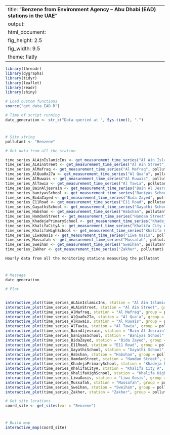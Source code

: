 
---
title: "**Benzene from Environment Agency – Abu Dhabi (EAD) stations in the UAE**"
output:
  html_document:
    fig_height: 2.5
    fig_width: 9.5
    theme: flatly
---

```{r set_up, message = FALSE, echo = FALSE, warning = FALSE}
library(threadr)
library(dygraphs)
library(tidyr)
library(leaflet)
library(readr)
library(shiny)

# Load custom functions
source("get_data_EAD.R")

# Time of script running
date_generation <- str_c("Data queried at ", Sys.time(), ".")
```
# 

## 
```{r import_data, message = FALSE, echo = FALSE, results = "hide", cache = TRUE}

# Site string
pollutant <- "Benzene"

# Get data from all the station

time_series_ALAinIslamicIns <- get_measurement_time_series("Al Ain Islamic Ins", pollutant)
time_series_ALAinStreet <- get_measurement_time_series("Al Ain Street", pollutant)
time_series_AlMafraq <- get_measurement_time_series("Al Mafraq", pollutant)
time_series_AlQua0x27a <- get_measurement_time_series("Al Qua'a", pollutant)
time_series_AlRuwais <- get_measurement_time_series("Al Ruwais", pollutant)
time_series_AlTawia <- get_measurement_time_series("Al Tawia", pollutant)
time_series_BainAljesrain <- get_measurement_time_series("Bain Al Jesrain", pollutant)
time_series_baniyasSchool <- get_measurement_time_series("Baniyas School", pollutant)
time_series_BidaZayed <- get_measurement_time_series("Bida Zayed", pollutant)
time_series_E11Road <- get_measurement_time_series("E11 Road", pollutant)
time_series_GayathiSchool <- get_measurement_time_series("Gayathi School", pollutant)
time_series_Habshan <- get_measurement_time_series("Habshan", pollutant)
time_series_HamdanStreet <- get_measurement_time_series("Hamdan Street", pollutant)
time_series_KhadejaPrimarySchool <- get_measurement_time_series("Khadeja Primary School", pollutant)
time_series_KhalifaCityA <- get_measurement_time_series("Khalifa City A", pollutant)
time_series_KhalifaHighSchool <- get_measurement_time_series("Khalifa High School", pollutant)
time_series_LiwaOasis <- get_measurement_time_series("Liwa Oasis", pollutant)
time_series_Mussafah <- get_measurement_time_series("Mussafah", pollutant)
time_series_Sweihan <- get_measurement_time_series("Sweihan", pollutant)
time_series_Zakher <- get_measurement_time_series("Zakher", pollutant)
```

 `Hourly data from all the monitoring stations measuring the pollutant`
 
# 

## 

```{r plot_EAD_LAT, echo = FALSE, cache = TRUE}
# Message
date_generation

# Plot


interactive_plot(time_series_ALAinIslamicIns, station = "Al Ain Islamic Ins", group =   pollutant, pollu="Benzene")
interactive_plot(time_series_ALAinStreet, station = "Al Ain Street", group = pollutant, pollu="Benzene")
interactive_plot(time_series_AlMafraq, station = "Al Mafraq", group = pollutant, pollu="Benzene")
interactive_plot(time_series_AlQua0x27a, station = "Al Qua'a", group = pollutant, pollu="Benzene")
interactive_plot(time_series_AlRuwais, station = "Al Ruwais", group = pollutant, pollu="Benzene")
interactive_plot(time_series_AlTawia, station = "Al Tawia", group = pollutant, pollu="Benzene")
interactive_plot(time_series_BainAljesrain, station = "Bain Al Jesrain", group = pollutant, pollu="Benzene")
interactive_plot(time_series_baniyasSchool, station = "Baniyas School", group = pollutant, pollu="Benzene")
interactive_plot(time_series_BidaZayed, station = "Bida Zayed", group = pollutant, pollu="Benzene")
interactive_plot(time_series_E11Road, station = "E11 Road", group = pollutant, pollu="Benzene")
interactive_plot(time_series_GayathiSchool, station = "Gayathi School", group = pollutant, pollu="Benzene")
interactive_plot(time_series_Habshan, station = "Habshan", group = pollutant, pollu="Benzene")
interactive_plot(time_series_HamdanStreet, station = "Hamdan Street", group = pollutant, pollu="Benzene")
interactive_plot(time_series_KhadejaPrimarySchool, station = "Khadeja Primary School", group = pollutant, pollu="Benzene")
interactive_plot(time_series_KhalifaCityA, station = "Khalifa City A", group = pollutant, pollu="Benzene")
interactive_plot(time_series_KhalifaHighSchool, station = "Khalifa High School", group =pollutant, pollu="Benzene")
interactive_plot(time_series_LiwaOasis, station = "Liwa Oasis", group = pollutant, pollu="Benzene")
interactive_plot(time_series_Mussafah, station = "Mussafah", group = pollutant, pollu="Benzene")
interactive_plot(time_series_Sweihan, station = "Sweihan", group = pollutant, pollu="Benzene")
interactive_plot(time_series_Zakher, station = "Zakher", group = pollutant, pollu="Benzene")

```


```{r import_data_for_map, message = FALSE, echo = FALSE, results = "hide", cache = TRUE}
# Get site locations
coord_site <- get_sites(var = "Benzene")

```
#
 
##

```{r map, fig.height = 8, echo = FALSE, message = FALSE, cache = TRUE}
# Build map
interactive_map(coord_site)
```

 
 